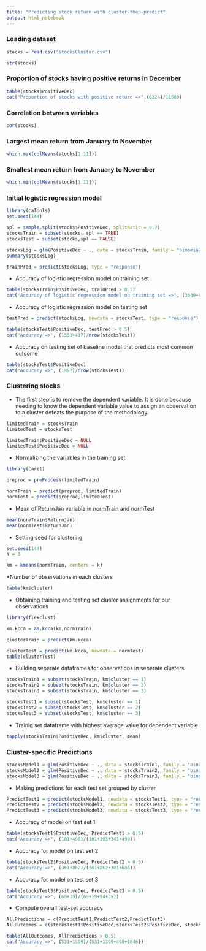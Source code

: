 ```yaml
---
title: "Predicting stock return with cluster-then-predict"
output: html_notebook
---
```


### Loading dataset

```r
stocks = read.csv("StocksCluster.csv")
```

```r
str(stocks)
```

### Proportion of stocks having positive returns in December

```r
table(stocks$PositiveDec)
cat("Proportion of stocks with positive return =>",(6324)/11580)
```

### Correlation between variables

```r
cor(stocks)
```
### Largest mean return from January to November

```r
which.max(colMeans(stocks[1:11]))
```

### Smallest mean return from January to November

```r
which.min(colMeans(stocks[1:11]))
```

### Initial logistic regression model

```r
library(caTools)
set.seed(144)
```

```r
spl = sample.split(stocks$PositiveDec, SplitRatio = 0.7)
stocksTrain = subset(stocks, spl == TRUE)
stocksTest = subset(stocks,spl == FALSE)
```

```r
stocksLog = glm(PositiveDec ~ ., data = stocksTrain, family = "binomial")
summary(stocksLog)
```

```r
trainPred = predict(stocksLog, type = "response")
```

* Accuracy of logistic regression model on training set  

```r
table(stocksTrain$PositiveDec, trainPred > 0.5)
cat("Accuracy of logistic regression model on training set =>", (3640+990)/nrow(stocksTrain))
```

* Accuracy of logistic regression model on testing set

```r
testPred = predict(stocksLog, newdata = stocksTest, type = "response")
```

```r
table(stocksTest$PositiveDec, testPred > 0.5)
cat("Accuracy =>", (1553+417)/nrow(stocksTest))
```

* Accuracy on testing set of baseline model that predicts most common outcome  

```r
table(stocksTest$PositiveDec)
cat("Accuracy =>", (1897)/nrow(stocksTest))
```

### Clustering stocks

* The first step is to remove the dependent variable. It is done because needing to know the dependent variable value to assign an observation to a cluster defeats the purpose of the methodology.

```r
limitedTrain = stocksTrain
limitedTest = stocksTest
```

```r
limitedTrain$PositiveDec = NULL
limitedTest$PositiveDec = NULL
```

* Normalizing the variables in the training set

```r
library(caret)
```

```r
preproc = preProcess(limitedTrain)
```

```r
normTrain = predict(preproc, limitedTrain)
normTest = predict(preproc,limitedTest)
```
* Mean of ReturnJan variable in normTrain and normTest

```r
mean(normTrain$ReturnJan)
mean(normTest$ReturnJan)
```

* Setting seed for clustering

```r
set.seed(144)
k = 3
```

```r
km = kmeans(normTrain, centers = k)
```

*Number of observations in each clusters

```r
table(km$cluster)
```

* Obtaining training and testing set cluster assignments for our observations  

```r
library(flexclust)
```

```r
km.kcca = as.kcca(km,normTrain)
```

```r
clusterTrain = predict(km.kcca)
```

```r
clusterTest = predict(km.kcca, newdata = normTest)
table(clusterTest)
```

* Building seperate dataframes for observations in seperate clusters  

```r
stocksTrain1 = subset(stocksTrain, km$cluster == 1)
stocksTrain2 = subset(stocksTrain, km$cluster == 2)
stocksTrain3 = subset(stocksTrain, km$cluster == 3)
```

```r
stocksTest1 = subset(stocksTest, km$cluster == 1)
stocksTest2 = subset(stocksTest, km$cluster == 2)
stocksTest3 = subset(stocksTest, km$cluster == 3)
```
* Trainig set dataframe with highest average value for dependent variable  

```r
tapply(stocksTrain$PositiveDec, km$cluster, mean)
```

### Cluster-specific Predictions

```r
stocksModel1 = glm(PositiveDec ~ ., data = stocksTrain1, family = "binomial")
stocksModel2 = glm(PositiveDec ~ ., data = stocksTrain2, family = "binomial")
stocksModel3 = glm(PositiveDec ~ ., data = stocksTrain3, family = "binomial")
```
* Making predictions for each test set grouped by cluster

```r
PredictTest1 = predict(stocksModel1, newdata = stocksTest1, type = "response")
PredictTest2 = predict(stocksModel2, newdata = stocksTest2, type = "response")
PredictTest3 = predict(stocksModel3, newdata = stocksTest3, type = "response")
```

* Accuracy of model on test set 1

```r
table(stocksTest1$PositiveDec, PredictTest1 > 0.5)
cat("Accuracy =>", (101+498)/(101+103+341+498))
```

* Accuracy for model on test set 2

```r
table(stocksTest2$PositiveDec, PredictTest2 > 0.5)
cat("Accuracy =>", (361+862)/(361+862+301+686))
```

* Accuracy for model on test set 3

```r
table(stocksTest3$PositiveDec, PredictTest3 > 0.5)
cat("Accuracy =>", (69+39)/(69+19+94+39))
```

* Compute overall test-set accuracy

```r
AllPredictions = c(PredictTest1,PredictTest2,PredictTest3)
AllOutcomes = c(stocksTest1$PositiveDec,stocksTest2$PositiveDec, stocksTest3$PositiveDec)
```

```r
table(AllOutcomes, AllPredictions > 0.5)
cat("Accuracy =>", (531+1399)/(531+1399+498+1046))
```




